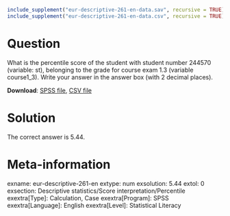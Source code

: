 ```r
include_supplement("eur-descriptive-261-en-data.sav", recursive = TRUE)
include_supplement("eur-descriptive-261-en-data.csv", recursive = TRUE)
```

Question
========
What is the percentile score of the student with student number 244570 (variable: st), belonging to the grade for course exam 1.3 (variable course1_3). Write your answer in the answer box (with 2 decimal places). 

**Download**: [SPSS file](eur-descriptive-261-en-data.sav), [CSV file](eur-descriptive-261-en-data.csv)


Solution
========
The correct answer is 5.44.


Meta-information
================
exname: eur-descriptive-261-en
extype: num
exsolution: 5.44
extol: 0
exsection: Descriptive statistics/Score interpretation/Percentile
exextra[Type]: Calculation, Case
exextra[Program]: SPSS
exextra[Language]: English
exextra[Level]: Statistical Literacy
